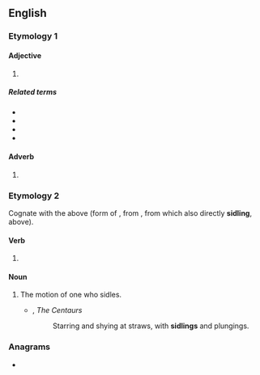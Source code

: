 ==English==

===Etymology 1===

====Adjective====
{{head|en|adjective}}

# {{alternative spelling of|sideling|lang=en}}

=====Related terms=====
* {{l|en|sidelong}}
* {{l|en|sideward}}
* {{l|en|sideways}}
* {{l|en|sidewise}}

====Adverb====
{{head|en|adverb}}

# {{alternative spelling of|sideling|lang=en}}

===Etymology 2===
Cognate with the above (form of {{m|en|sidle}}, from {{cog|enm|sidlyng}}, from which also directly '''sidling''', above).

====Verb====
{{head|en|present participle}}

# {{present participle of|sidle|lang=en|nocat=1}}

====Noun====
{{en-noun}}

# The motion of one who sidles.
#* {{w|Rudyard Kipling}}, ''The Centaurs''
#*: Starring and shying at straws, with '''sidlings''' and plungings.

===Anagrams===
* {{anagrams|en|a=dgiilns|idlings|sliding}}